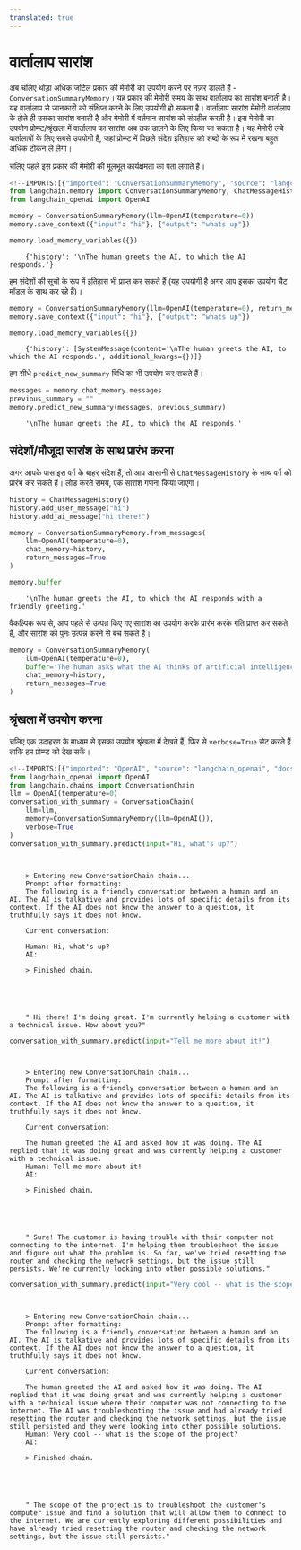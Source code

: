 ```yaml
---
translated: true
---
```


# वार्तालाप सारांश

अब चलिए थोड़ा अधिक जटिल प्रकार की मेमोरी का उपयोग करने पर नज़र डालते हैं - `ConversationSummaryMemory`। यह प्रकार की मेमोरी समय के साथ वार्तालाप का सारांश बनाती है। यह वार्तालाप से जानकारी को संक्षिप्त करने के लिए उपयोगी हो सकता है।
वार्तालाप सारांश मेमोरी वार्तालाप के होते ही उसका सारांश बनाती है और मेमोरी में वर्तमान सारांश को संग्रहीत करती है। इस मेमोरी का उपयोग प्रोम्प्ट/श्रृंखला में वार्तालाप का सारांश अब तक डालने के लिए किया जा सकता है। यह मेमोरी लंबे वार्तालापों के लिए सबसे उपयोगी है, जहां प्रोम्प्ट में पिछले संदेश इतिहास को शब्दों के रूप में रखना बहुत अधिक टोकन ले लेगा।

चलिए पहले इस प्रकार की मेमोरी की मूलभूत कार्यक्षमता का पता लगाते हैं।

```python
<!--IMPORTS:[{"imported": "ConversationSummaryMemory", "source": "langchain.memory", "docs": "https://api.python.langchain.com/en/latest/memory/langchain.memory.summary.ConversationSummaryMemory.html", "title": "Conversation Summary"}, {"imported": "ChatMessageHistory", "source": "langchain.memory", "docs": "https://api.python.langchain.com/en/latest/chat_history/langchain_core.chat_history.ChatMessageHistory.html", "title": "Conversation Summary"}, {"imported": "OpenAI", "source": "langchain_openai", "docs": "https://api.python.langchain.com/en/latest/llms/langchain_openai.llms.base.OpenAI.html", "title": "Conversation Summary"}]-->
from langchain.memory import ConversationSummaryMemory, ChatMessageHistory
from langchain_openai import OpenAI
```

```python
memory = ConversationSummaryMemory(llm=OpenAI(temperature=0))
memory.save_context({"input": "hi"}, {"output": "whats up"})
```

```python
memory.load_memory_variables({})
```

```output
    {'history': '\nThe human greets the AI, to which the AI responds.'}
```

हम संदेशों की सूची के रूप में इतिहास भी प्राप्त कर सकते हैं (यह उपयोगी है अगर आप इसका उपयोग चैट मॉडल के साथ कर रहे हैं)।

```python
memory = ConversationSummaryMemory(llm=OpenAI(temperature=0), return_messages=True)
memory.save_context({"input": "hi"}, {"output": "whats up"})
```

```python
memory.load_memory_variables({})
```

```output
    {'history': [SystemMessage(content='\nThe human greets the AI, to which the AI responds.', additional_kwargs={})]}
```

हम सीधे `predict_new_summary` विधि का भी उपयोग कर सकते हैं।

```python
messages = memory.chat_memory.messages
previous_summary = ""
memory.predict_new_summary(messages, previous_summary)
```

```output
    '\nThe human greets the AI, to which the AI responds.'
```

## संदेशों/मौजूदा सारांश के साथ प्रारंभ करना

अगर आपके पास इस वर्ग के बाहर संदेश हैं, तो आप आसानी से `ChatMessageHistory` के साथ वर्ग को प्रारंभ कर सकते हैं। लोड करते समय, एक सारांश गणना किया जाएगा।

```python
history = ChatMessageHistory()
history.add_user_message("hi")
history.add_ai_message("hi there!")
```

```python
memory = ConversationSummaryMemory.from_messages(
    llm=OpenAI(temperature=0),
    chat_memory=history,
    return_messages=True
)
```

```python
memory.buffer
```

```output
    '\nThe human greets the AI, to which the AI responds with a friendly greeting.'
```

वैकल्पिक रूप से, आप पहले से उत्पन्न किए गए सारांश का उपयोग करके प्रारंभ करके गति प्राप्त कर सकते हैं, और सारांश को पुनः उत्पन्न करने से बच सकते हैं।

```python
memory = ConversationSummaryMemory(
    llm=OpenAI(temperature=0),
    buffer="The human asks what the AI thinks of artificial intelligence. The AI thinks artificial intelligence is a force for good because it will help humans reach their full potential.",
    chat_memory=history,
    return_messages=True
)
```

## श्रृंखला में उपयोग करना

चलिए एक उदाहरण के माध्यम से इसका उपयोग श्रृंखला में देखते हैं, फिर से `verbose=True` सेट करते हैं ताकि हम प्रोम्प्ट को देख सकें।

```python
<!--IMPORTS:[{"imported": "OpenAI", "source": "langchain_openai", "docs": "https://api.python.langchain.com/en/latest/llms/langchain_openai.llms.base.OpenAI.html", "title": "Conversation Summary"}, {"imported": "ConversationChain", "source": "langchain.chains", "docs": "https://api.python.langchain.com/en/latest/chains/langchain.chains.conversation.base.ConversationChain.html", "title": "Conversation Summary"}]-->
from langchain_openai import OpenAI
from langchain.chains import ConversationChain
llm = OpenAI(temperature=0)
conversation_with_summary = ConversationChain(
    llm=llm,
    memory=ConversationSummaryMemory(llm=OpenAI()),
    verbose=True
)
conversation_with_summary.predict(input="Hi, what's up?")
```

```output


    > Entering new ConversationChain chain...
    Prompt after formatting:
    The following is a friendly conversation between a human and an AI. The AI is talkative and provides lots of specific details from its context. If the AI does not know the answer to a question, it truthfully says it does not know.

    Current conversation:

    Human: Hi, what's up?
    AI:

    > Finished chain.





    " Hi there! I'm doing great. I'm currently helping a customer with a technical issue. How about you?"
```

```python
conversation_with_summary.predict(input="Tell me more about it!")
```

```output


    > Entering new ConversationChain chain...
    Prompt after formatting:
    The following is a friendly conversation between a human and an AI. The AI is talkative and provides lots of specific details from its context. If the AI does not know the answer to a question, it truthfully says it does not know.

    Current conversation:

    The human greeted the AI and asked how it was doing. The AI replied that it was doing great and was currently helping a customer with a technical issue.
    Human: Tell me more about it!
    AI:

    > Finished chain.





    " Sure! The customer is having trouble with their computer not connecting to the internet. I'm helping them troubleshoot the issue and figure out what the problem is. So far, we've tried resetting the router and checking the network settings, but the issue still persists. We're currently looking into other possible solutions."
```

```python
conversation_with_summary.predict(input="Very cool -- what is the scope of the project?")
```

```output


    > Entering new ConversationChain chain...
    Prompt after formatting:
    The following is a friendly conversation between a human and an AI. The AI is talkative and provides lots of specific details from its context. If the AI does not know the answer to a question, it truthfully says it does not know.

    Current conversation:

    The human greeted the AI and asked how it was doing. The AI replied that it was doing great and was currently helping a customer with a technical issue where their computer was not connecting to the internet. The AI was troubleshooting the issue and had already tried resetting the router and checking the network settings, but the issue still persisted and they were looking into other possible solutions.
    Human: Very cool -- what is the scope of the project?
    AI:

    > Finished chain.





    " The scope of the project is to troubleshoot the customer's computer issue and find a solution that will allow them to connect to the internet. We are currently exploring different possibilities and have already tried resetting the router and checking the network settings, but the issue still persists."
```
